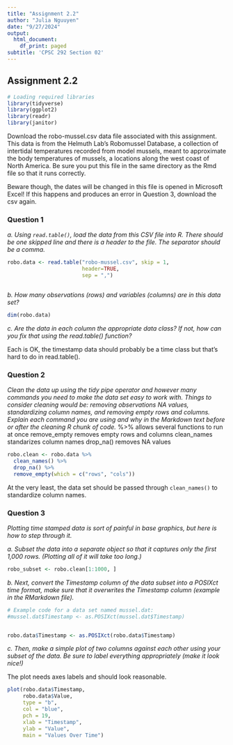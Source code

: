 ```yaml
---
title: "Assignment 2.2"
author: "Julia Nguuyen"
date: "9/27/2024"
output:
  html_document:
    df_print: paged
subtitle: 'CPSC 292 Section 02'
---
```


## Assignment 2.2 

```r
# Loading required libraries
library(tidyverse)
library(ggplot2)
library(readr)
library(janitor)
```

Download the robo-mussel.csv data file associated with this assignment. This data is from the Helmuth Lab's Robomussel Database, a collection of intertidal temperatures recorded from model mussels, meant to approximate the body temperatures of mussels, a locations along the west coast of North America. Be sure you put this file in the same directory as the Rmd file so that it runs correctly.

Beware though, the dates will be changed in this file is opened in Microsoft Excel! If this happens and produces an error in Question 3, download the csv again.

### Question 1

*a. Using `read.table()`, load the data from this CSV file into R. There should be one skipped line and there is a header to the file. The separator should be a comma.*

```r
robo.data <- read.table("robo-mussel.csv", skip = 1,
                        header=TRUE,
                        sep = ",")



```

*b. How many observations (rows) and variables (columns) are in this data set?*

```r
dim(robo.data)
```


*c. Are the data in each column the appropriate data class? If not, how can you fix that using the read.table() function?*

Each is OK, the timestamp data should probably be a time class but that's hard to do in read.table().

### Question 2

*Clean the data up using the tidy pipe operator and however many commands you need to make the data set easy to work with. Things to consider cleaning would be: removing observations NA values, standardizing column names, and removing empty rows and columns.  Explain each command you are using and why in the Markdown text before or after the cleaning R chunk of code.*
%>% allows several functions to run at once
remove_empty removes empty rows and columns
clean_names standarizes column names
drop_na() removes NA values


```r

robo.clean <- robo.data %>%
  clean_names() %>%                       
  drop_na() %>%                            
  remove_empty(which = c("rows", "cols")) 

```

At the very least, the data set should be passed through `clean_names()` to standardize column names.

### Question 3

*Plotting time stamped data is sort of painful in base graphics, but here is how to step through it. *

*a. Subset the data into a separate object so that it captures only the first 1,000 rows. (Plotting all of it will take too long.)*


```r

robo_subset <- robo.clean[1:1000, ] 
```

*b. Next, convert the Timestamp column of the data subset into a POSIXct time format, make sure that it overwrites the Timestamp column (example in the RMarkdown file).*

```r
# Example code for a data set named mussel.dat:
#mussel.dat$Timestamp <- as.POSIXct(mussel.dat$Timestamp)


robo.data$Timestamp <- as.POSIXct(robo.data$Timestamp)

```

*c. Then, make a simple plot of two columns against each other using your subset of the data. Be sure to label everything appropriately (make it look nice!)*

The plot needs axes labels and should look reasonable. 

```r
plot(robo.data$Timestamp, 
     robo.data$Value, 
     type = "b",                
     col = "blue",              
     pch = 19,                  
     xlab = "Timestamp",        
     ylab = "Value",            
     main = "Values Over Time")
```

